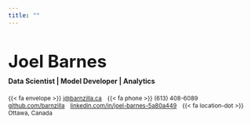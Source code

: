```yaml
---
title: ""
---
```


<h1 class="roboto-black to-upper" style="font-size: 2.5em;">Joel Barnes</h1>

<h4 style="margin-top: -0.85em; padding-top: 0;" class="roboto-medium color-grey1">Data Scientist | Model Developer | Analytics</h4>

<p class="roboto-light color-black" style="margin-top: 1em; font-size: 0.85em;">
<span class="roboto-light color-blue">{{< fa envelope >}}</span> <a href="mailto:j@barnzilla.ca" class="color-black no-underline">j@barnzilla.ca</a>
<span class="roboto-light color-blue" style="margin-left: 8px;">{{< fa phone >}}</span> (613) 408-6089
<span class="roboto-light color-blue" style="margin-left: 8px;"><i class="fa-brands fa-github"></i></span> <a href="https://github.com/barnzilla" target="_blank" class="color-black no-underline">github.com/barnzilla</a>
<span class="roboto-light color-blue" style="margin-left: 8px;"><i class="fa-brands fa-linkedin"></i></span> <a href="https://www.linkedin.com/in/joel-barnes-5a80a449" target="_blank" class="color-black no-underline">linkedin.com/in/joel-barnes-5a80a449</a>
<span class="roboto-light color-blue" style="margin-left: 8px;">{{< fa location-dot >}}</span> Ottawa, Canada <i class="fa-brands fa-canadian-maple-leaf color-red"></i>
</p>
